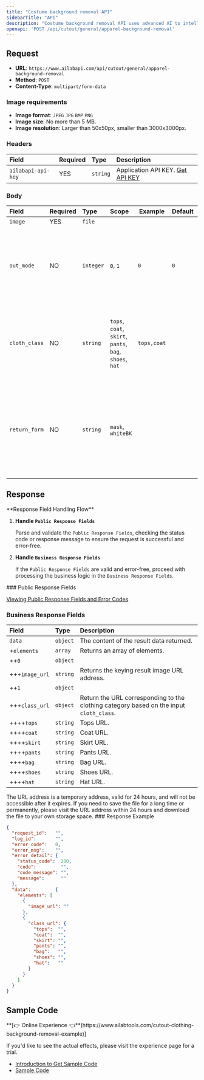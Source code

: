 ```yaml
---
title: "Costume background removal API"
sidebarTitle: "API"
description: "Costume background removal API uses advanced AI to intelligently detect and isolate clothing items, erasing backgrounds to highlight garment details effortlessly. Ideal for e-commerce and display."
openapi: 'POST /api/cutout/general/apparel-background-removal'
---
```


## Request

- **URL**: `https://www.ailabapi.com/api/cutout/general/apparel-background-removal`
- **Method**: `POST`
- **Content-Type**: `multipart/form-data`

### Image requirements

- **Image format**: `JPEG` `JPG` `BMP` `PNG`
- **Image size**: No more than 5 MB.
- **Image resolution**: Larger than 50x50px, smaller than 3000x3000px.

### Headers

| Field              | Required | Type     | Description                                        |
|:-------------------|:---------|:---------|:---------------------------------------------------|
| `ailabapi-api-key` | YES      | `string` | Application API KEY. [Get API KEY](/docs/get-api-key) |

### Body

| Field         | Required | Type      | Scope                                                                                                            | Example     | Default | Description                                                                                                                                                                                                                                                           |
|:--------------|:---------|:----------|:-----------------------------------------------------------------------------------------------------------------|-------------|---------|:----------------------------------------------------------------------------------------------------------------------------------------------------------------------------------------------------------------------------------------------------------------------|
| `image`       | YES      | `file`    |                                                                                                                  |             |         |                                                                                                                                                                                                                                                                       |
| `out_mode`    | NO       | `integer` | ``0``, ``1`` | `0`         | `0`     | ``0`: Default segmentation result of the main clothing.`, ``1`: Combined segmentation result based on the category specified by `cloth_class`.` |
| `cloth_class` | NO       | `string`  | ``tops``, ``coat``, ``skirt``, ``pants``, ``bag``, ``shoes``, ``hat`` | `tops,coat` |         | ``tops`: Tops.`, ``coat`: Coat.`, ``skirt`: Skirt.`, ``pants`: Pants.`, ``bag`: Bag.`, ``shoes`: Shoes.`, ``hat`: Hat.` |
| `return_form` | NO       | `string`  | ``mask``, ``whiteBK`` |             |         | ``whiteBK`: Returns an image with a white background.`, ``mask`: Returns a single-channel mask.`, `If not specified, a four-channel PNG image will be returned.` |

## Response
<Warning>
**Response Field Handling Flow**

1. **Handle `Public Response Fields`**

   Parse and validate the `Public Response Fields`, checking the status code or response message to ensure the request is successful and error-free.

2. **Handle `Business Response Fields`**

   If the `Public Response Fields` are valid and error-free, proceed with processing the business logic in the `Business Response Fields`.
</Warning>
### Public Response Fields

<a href="/docs/response-description" target="_blank">Viewing Public Response Fields and Error Codes</a>

### Business Response Fields

| Field          | Type     | Description                                                                             |
|:---------------|:---------|:----------------------------------------------------------------------------------------|
| `data`         | `object` | The content of the result data returned.                                                |
| +`elements`    | `array`  | Returns an array of elements.                                                           |
| ++`0`          | `object` |                                                                                         |
| +++`image_url` | `string` | Returns the keying result image URL address.                                            |
| ++`1`          | `object` |                                                                                         |
| +++`class_url` | `object` | Return the URL corresponding to the clothing category based on the input `cloth_class`. |
| ++++`tops`     | `string` | Tops URL.                                                                               |
| ++++`coat`     | `string` | Coat URL.                                                                               |
| ++++`skirt`    | `string` | Skirt URL.                                                                              |
| ++++`pants`    | `string` | Pants URL.                                                                              |
| ++++`bag`      | `string` | Bag URL.                                                                                |
| ++++`shoes`    | `string` | Shoes URL.                                                                              |
| ++++`hat`      | `string` | Hat URL.                                                                                |
<Tip>
The URL address is a temporary address, valid for 24 hours, and will not be accessible after it expires. If you need to save the file for a long time or permanently, please visit the URL address within 24 hours and download the file to your own storage space.
</Tip>
### Response Example

```json
{
  "request_id":   "",
  "log_id":       "",
  "error_code":   0,
  "error_msg":    "",
  "error_detail": {
    "status_code":  200,
    "code":         "",
    "code_message": "",
    "message":      ""
  },
  "data":         {
    "elements": [
      {
        "image_url": ""
      },
      {
        "class_url": {
          "tops":  "",
          "coat":  "",
          "skirt": "",
          "pants": "",
          "bag":   "",
          "shoes": "",
          "hat":   ""
        }
      }
    ]
  }
}
```

## Sample Code
<Tip>
**[👉 Online Experience 👈**(https://www.ailabtools.com/cutout-clothing-background-removal-example)]

If you'd like to see the actual effects, please visit the experience page for a trial.

- [Introduction to Get Sample Code](get-sample-code)
- [Sample Code][PostmanURL]

[PostmanURL]: https://documenter.getpostman.com/view/26387069/2s93JxqgHE#34bba950-f2c5-4033-be02-09669b6b1d01
</Tip>